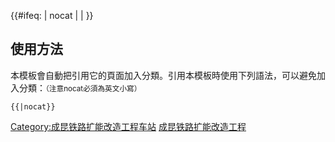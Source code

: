 {{鐵道路線|lua=1
| 模板名稱 = 峨广铁路
| 名稱 = [[峨广铁路]]
| 代表色 = #0033c9
| Logo = [[File:China Railways.svg|17px]]
| 背景顏色 = #FFFFFF
| 車站列表 = 燕岗站 (四川省) ~ gstart ~ 沙湾南 ~ 范店子站 ~ 峨边南 ~ 金口河南 ~ 特克 ~ 甘洛南 ~ 漫滩 ~ 越西南 ~ 安洛 ~ 喜德西 ~ gend ~ 冕宁 ~ 月华西 ~ 西昌西 ~ 佑君 ~ 黄水塘南 ~ 德昌西 ~ 永郎西 ~ 米易东 ~ 丙谷东 ~ 盐边 ~ 普达 ~ 攀枝花南 ~ 先锋营 ~ 永仁 ~ 新康 ~ 元谋西 ~ 大树村 ~ 甸尾 ~ 广通北
}}
<includeonly>{{#ifeq: {{{1}}} | nocat | <!--空--> | [[Category:成昆铁路扩能改造工程车站]] }}</includeonly><noinclude>

==使用方法==
本模板會自動把引用它的頁面加入分類。引用本模板時使用下列語法，可以避免加入分類：<small>（注意nocat必須為英文小寫）</small>
 <nowiki>{{</nowiki>{{PAGENAME}}<nowiki>|nocat}}</nowiki>
[[Category:中國鐵路路線模板|成昆铁路扩能改造工程]]
</noinclude>